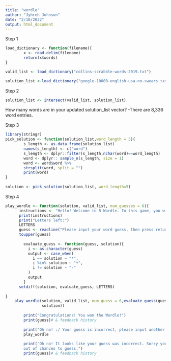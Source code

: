 ```yaml
---
title: "wordle"
author: "Jyhreh Johnson"
date: "2/10/2022"
output: html_document
---
```


Step 1
```r
load_dictionary <- function(filename){
        x <- read.delim(filename)
        return(x$words)
}
```

```r
valid_list <- load_dictionary("collins-scrabble-words-2019.txt")

solution_list <-load_dictionary("google-10000-english-usa-no-swears.txt")
```

Step 2
```r
solution_list <- intersect(valid_list, solution_list)
```
How many words are in your updated solution_list vector?
-There are 8,336 word entries.

Step 3
```r
library(stringr)
pick_solution <- function(solution_list,word_length = 5){
        s_length <- as.data.frame(solution_list)
        names(s_length) <- c("word")
        s_length <- dplyr::filter(s_length,nchar(word)==word_length)
        word <- dplyr:: sample_n(s_length, size = 1)
        word <- word$word %>%
        strsplit(word, split = "")
        print(word)
}
      
solution <- pick_solution(solution_list, word_length=5)
```

Step 4
```r
play_wordle <- function(solution, valid_list, num_guesses = 6){
      instructions <- "Hello! Welcome to R-Wordle. In this game, you will have 6 chances to guess the hidden 5 letter word. Good luck!"
      print(instructions)
      print("Letters left:")
      LETTERS
      guess <- readline("Please input your word guess, then press return/enter to submit your guess: ")
      toupper(guess)
      
        evaluate_guess <- function(guess, solution){
          i <- as.character(guess)
          output <- case_when(
            i == solution ~ "*",
            i %in% solution ~ "+",
            i != solution ~ "-"
          )
          output
        }
      setdiff(solution, evaluate_guess, LETTERS)
        
}
    play_wordle(solution, valid_list, num_guess = 6,evaluate_guess(guess, 
                solution))
        
        print("Congratulations! You won the Wordle!")
        print(guess)# & feedback history
       
        print("Oh no! :/ Your guess is incorrect, please input another guess.")
        play_wordle
        
        print("Oh no! It looks like your guess was incorrect. Sorry you have run
        out of chances to guess.")
        print(guess)# & feedback history
```